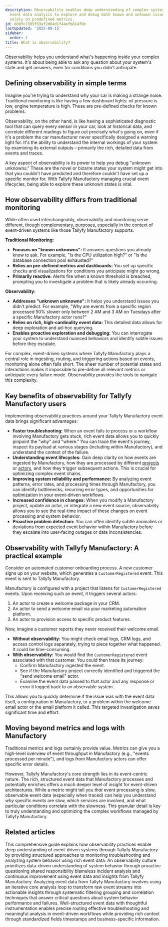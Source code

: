 ```yaml
---
description: Observability enables deep understanding of complex systems through detailed
  event data analysis to explore and debug both known and unknown issues without relying
  solely on predefined metrics.
id: 680fc7305f93af2d04d1f44efb814f0e
lastUpdated: '2025-08-15'
sidebar:
  order: 1
title: What is observability?
---
```


Observability helps you understand what's happening inside your complex systems. It's about being able to ask any question about your system's state and get answers, even for conditions you didn't anticipate.

## Defining observability in simple terms

Imagine you're trying to understand why your car is making a strange noise. Traditional monitoring is like having a few dashboard lights: oil pressure is low, engine temperature is high. These are pre-defined checks for known problems.

Observability, on the other hand, is like having a sophisticated diagnostic tool that can query every sensor in your car, look at historical data, and correlate different readings to figure out precisely what's going on, even if it's a problem the car manufacturer never specifically designed a warning light for. It's the ability to understand the internal workings of your system by examining its external outputs – primarily the rich, detailed data from events and traces.

A key aspect of observability is its power to help you debug "unknown unknowns." These are the novel or bizarre states your system might get into that you couldn't have predicted and therefore couldn't have set up a specific monitor for. With Tallyfy Manufactory managing crucial event lifecycles, being able to explore these unknown states is vital.

## How observability differs from traditional monitoring

While often used interchangeably, observability and monitoring serve different, though complementary, purposes, especially in the context of event-driven systems like those Tallyfy Manufactory supports.

**Traditional Monitoring:**

*   **Focuses on "known unknowns":** It answers questions you already know to ask. For example, "Is the CPU utilization high?" or "Is the database connection pool exhausted?"
*   **Relies on pre-defined metrics and dashboards:** You set up specific checks and visualizations for conditions you anticipate might go wrong.
*   **Primarily reactive:** Alerts fire when a known threshold is breached, prompting you to investigate a problem that is likely already occurring.

**Observability:**

*   **Addresses "unknown unknowns":** It helps you understand issues you didn't predict. For example, "Why are events from a specific region processed 50% slower only between 2 AM and 3 AM on Tuesdays after a specific Manufactory actor runs?"
*   **Relies on rich, high-cardinality event data:** This detailed data allows for deep exploration and ad-hoc querying.
*   **Enables proactive exploration and debugging:** You can interrogate your system to understand nuanced behaviors and identify subtle issues before they escalate.

For complex, event-driven systems where Tallyfy Manufactory plays a central role in ingesting, routing, and triggering actions based on events, monitoring alone often falls short. The sheer number of potential states and interactions makes it impossible to pre-define all relevant metrics or anticipate every failure mode. Observability provides the tools to navigate this complexity.

## Key benefits of observability for Tallyfy Manufactory users

Implementing observability practices around your Tallyfy Manufactory event data brings significant advantages:

*   **Faster troubleshooting:** When an event fails to process or a workflow involving Manufactory gets stuck, rich event data allows you to quickly pinpoint the "why" and "where." You can trace the event's journey, inspect its payload at various stages (including within Manufactory), and understand the context of the failure.
*   **Understanding event lifecycles:** Gain deep clarity on how events are ingested by Manufactory, how they are processed by different [projects](/products/manufactory/projects/) or [actors](/products/manufactory/actors/), and how they trigger subsequent actions. This is crucial for optimizing complex event chains.
*   **Improving system reliability and performance:** By analyzing event patterns, error rates, and processing times through Manufactory, you can identify bottlenecks, recurring error types, and opportunities for optimization in your event-driven workflows.
*   **Increased confidence in changes:** When you modify a Manufactory project, update an actor, or integrate a new event source, observability allows you to see the real-time impact of these changes on event processing and system behavior.
*   **Proactive problem detection:** You can often identify subtle anomalies or deviations from expected event behavior within Manufactory before they escalate into user-facing outages or data inconsistencies.

## Observability with Tallyfy Manufactory: A practical example

Consider an automated customer onboarding process. A new customer signs up on your website, which generates a `CustomerRegistered` event. This event is sent to Tallyfy Manufactory.

Manufactory is configured with a project that listens for `CustomerRegistered` events. Upon receiving such an event, it triggers several actors:

1.  An actor to create a welcome package in your CRM.
2.  An actor to send a welcome email via your marketing automation platform.
3.  An actor to provision access to specific product features.

Now, imagine a customer reports they never received their welcome email.

*   **Without observability:** You might check email logs, CRM logs, and access control logs separately, trying to piece together what happened. It could be time-consuming.
*   **With observability:** You would find the `CustomerRegistered` event associated with that customer. You could then trace its journey:
    *   Confirm Manufactory ingested the event.
    *   See if the Manufactory project correctly identified and triggered the "send welcome email" actor.
    *   Examine the event data passed to that actor and any response or error it logged back to an observable system.

This allows you to quickly determine if the issue was with the event data itself, a configuration in Manufactory, or a problem within the welcome email actor or the email platform it called. This targeted investigation saves significant time and effort.

## Moving beyond metrics and logs with Manufactory

Traditional metrics and logs certainly provide value. Metrics can give you a high-level overview of event throughput in Manufactory (e.g., "events processed per minute"), and logs from Manufactory actors can offer specific error details.

However, Tallyfy Manufactory's core strength lies in its event-centric nature. The rich, structured event data that Manufactory processes and potentially enriches offers a much deeper level of insight for event-driven architectures. While a metric might tell you *that* event processing is slow, observable event data (especially when traced) can help you understand *why* specific events are slow, which services are involved, and what particular conditions correlate with the slowness. This granular detail is key to truly understanding and optimizing the complex workflows managed by Tallyfy Manufactory. 


## Related articles
<CardGrid>
<LinkTitleCard header="<b>Manufactory > Introduction to observability best practices</b>" href="/products/manufactory/best-practices/" > This comprehensive guide explains how observability practices enable deep understanding of event-driven systems through Tallyfy Manufactory by providing structured approaches to monitoring troubleshooting and analyzing system behavior using rich event data. </LinkTitleCard>
<LinkTitleCard header="<b>Best Practices > Adopting an observability culture</b>" href="/products/manufactory/best-practices/adopting-observability-culture/" > An observability culture prioritizes data-driven understanding of system behavior through proactive questioning shared responsibility blameless incident analysis and continuous improvement using event data and insights from Tallyfy Manufactory. </LinkTitleCard>
<LinkTitleCard header="<b>Best Practices > Analyzing events and deriving insights</b>" href="/products/manufactory/best-practices/analyzing-events-and-deriving-insights/" > Analyzing event data from Tallyfy Manufactory involves using an iterative core analysis loop to transform raw event streams into actionable insights through systematic filtering grouping and correlation techniques that answer critical questions about system behavior performance and failures. </LinkTitleCard>
<LinkTitleCard header="<b>Best Practices > Best practices for instrumenting applications</b>" href="/products/manufactory/best-practices/instrumenting-applications-for-manufactory/" > Well-structured event data with thoughtful instrumentation enables precise routing effective troubleshooting and meaningful analysis in event-driven workflows while providing rich context through standardized fields timestamps and business-specific information. </LinkTitleCard>
</CardGrid>